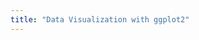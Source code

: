 ```yaml
---
title: "Data Visualization with ggplot2"
---
```


<!-- ## Visualizing Data with ggplot2 -->

<!-- Next, we will learn about **`ggplot2`** - a tidyverse package for visualizing data. It is a powerful and flexible tool that allows you to create fully customizable, publication quality graphics. The gg in **`ggplot2`** stands for grammar of graphics. The grammar of graphics is the underlying philosophy of the package. It focuses on creating graphics in layers. Start with the data – map the data the axes and to aesthetic qualities like size, shape, and color and geometries like dots, lines, and polygons. Further refine the appearance of your plot by adjusting scales and legends, labels, coordinate systems, and adding annotations. -->

<!-- All `ggplot2` graphs start with the same basic template: -->

<!-- ``` -->
<!-- <DATA> %>% -->
<!--     ggplot(aes(<MAPPINGS>)) + -->
<!--     <GEOM_FUNCTION>() + -->
<!--     <Additional GEOMS, SCALES, THEMES, etc. . . > -->

<!-- ``` -->

<!-- All graphs start with the ggplot function and the data. We’ll use the pipe to pipe the data to the function. -->

<!-- ```{r} -->
<!-- bene_mutate %>%  -->
<!--   ggplot() -->
<!-- ``` -->

<!-- We see that even this initializes the plot area of RStudio. -->

<!-- Next, we define a mapping (using the aesthetic, or `aes()`, function), by selecting the variables to be plotted and specifying how to present them in the graph, e.g. as x/y positions or characteristics such as size, shape, color, etc. Here we will say that the x axis should contain the affiliation variable. Note how the x-axis populates with some numbers and tick marks.  -->

<!-- ```{r} -->
<!-- bene_mutate %>%  -->
<!--   ggplot(aes(x=BENE_RACE_CD)) -->
<!-- ``` -->
<!-- Next we need to add `‘geoms’` – graphical representations of the data in the plot (points, lines, bars). **`ggplot2`** offers many different geoms for common graph types. To add a geom to the plot use the `+` operator.  -->

<!-- ```{r} -->
<!-- bene_mutate %>%  -->
<!--   ggplot(aes(x=BENE_RACE_CD)) + -->
<!--            geom_bar() -->
<!-- ``` -->


<!-- If you want the y axis to display something other than count, you need to make a couple of small adjustments. First - specify the `y` variable in the `aes()` function, and change the stat argument from it’s default of “count” to “identity” This tells it to base the y axis on the specified variable. -->

<!-- ```{r} -->
<!-- bene_one_group %>%  -->
<!--   ggplot(aes(x=BENE_RACE_CD, y=mean_ip_reimb)) + -->
<!--            geom_bar(stat = "identity") -->
<!-- ``` -->


<!-- ### Setting vs mapping aesthetics -->
<!-- When working with **`ggplot2`**, it's important to understand the difference between *setting* aesthetic properties and *mapping* them. All geoms have certain visual attributes that can be modified. Polygons like bars, have the properties fill and color. You can change the inside color of a bar with `fill`, and the border with `color`. We can modify the defaults with the `fill` and `color` arguments in the `geom_bar()` layer. (I've also increased the `linewidth` to make it easier to see the border color) -->

<!-- ```{r} -->
<!-- bene_one_group %>%  -->
<!--   ggplot(aes(x=BENE_RACE_CD, y=mean_ip_reimb)) + -->
<!--            geom_bar(stat = "identity",  -->
<!--                     fill="blue",  -->
<!--                     color="purple",  -->
<!--                     linewidth=1.5, -->
<!--                     width = 0.8) + -->
<!--   theme_minimal() -->
<!-- ``` -->
<!-- ::: {.callout-note} -->
<!-- How did we know the color names "blue" and "purple" would work in the code above? R has 657 (!!) built in color names. You can see them by calling the function `colors()`. You can also specify colors using rgb and hexadecimal codes.  -->
<!-- ::: -->

<!-- Now we have manually set a value for the fill and color. To create our initial graph, we used the `mapping` argument and the `aes()` function to map the x axis to the `BENE_RACE_CD` variable. Watch what happens if we map the fill property to the `BENE_RACE_CD` variable as well. -->


<!-- ```{r} -->
<!-- bene_one_group %>%  -->
<!--   ggplot(aes(x=BENE_RACE_CD, y=mean_ip_reimb, fill=BENE_RACE_CD)) + -->
<!--            geom_bar(stat = "identity", position = "dodge") -->

<!-- ``` -->

<!-- ### Building a grouped bar chart -->

<!-- Mapping a variable to an aesthetic is especially useful when we have third variable we want to express on our graph. For example, what if we want to compare mean inpatient reimbursement by both race and sex? To do this we can create a grouped bar chart by mapping `fill` to the `BENE_SEX_IDENT_CD` variable.  -->

<!-- ```{r} -->
<!-- bene_two_groups %>%  -->
<!--   ggplot(aes(x=BENE_RACE_CD, y=mean_ip_reimb, fill=BENE_SEX_IDENT_CD)) + -->
<!--            geom_bar(stat = "identity") -->

<!-- ``` -->
<!-- ::: {.callout-note} -->
<!-- When you map an aesthetic with `aes()` in the `ggplot()` function it is inherited by all subsequent layers. When you map in a `geom_*()` function it is applied only to that layer.  -->
<!-- ::: -->

<!-- BY default this creates a stacked bar chart. To make it grouped, we add a `position="dodged"` argument to `geom_bar()` -->



<!-- ```{r} -->
<!-- bene_two_groups %>%  -->
<!--   ggplot(aes(x=BENE_RACE_CD, y=mean_ip_reimb, fill=BENE_SEX_IDENT_CD)) + -->
<!--            geom_bar(stat = "identity", position = "dodge") -->

<!-- ``` -->

<!-- To make our graph look less crowded, we can also modify the width of the bars. Note this is done outside of the `aes()` function. -->

<!-- ```{r} -->
<!-- bene_two_groups %>%  -->
<!--   ggplot(aes(x=BENE_RACE_CD, y=mean_ip_reimb, fill=BENE_SEX_IDENT_CD)) + -->
<!--            geom_bar(stat = "identity", position = "dodge", width=0.75) -->

<!-- ``` -->
<!-- ### Adding titles and axis labels -->

<!-- A good plot communicates clearly. So far we've talked about achieving this through the aesthetic aspects of your plot, but it's important to make sure your graph has a clear title and axis labels as well. There are a few ways to do this in **`ggplot2`**, but one of the simplest is to use the `labs()` function.  -->

<!-- ```{r} -->
<!-- bene_two_groups %>%  -->
<!--   ggplot(aes(x=BENE_RACE_CD, y=mean_ip_reimb, fill=BENE_SEX_IDENT_CD)) + -->
<!--            geom_bar(stat = "identity", position = "dodge", width=0.75) + -->
<!--   labs(title = "Mean Inpatient annual Medicare reimbursement amount \n for patients with CHF", -->
<!--        subtitle = "By Race and Sex", -->
<!--        x = "Race", -->
<!--        y = "Mean reimbursement amount") -->

<!-- ``` -->


<!-- We can also change the labels of the tick marks and the legend with the `scale_*` family of functions. Choose the right function by looking for the one with the appropriate axis and data type. This function has a `labels = ` argument that takes a character vector of label names. So we'll choose  -->


<!-- ```{r} -->
<!-- bene_two_groups %>%  -->
<!--   ggplot(aes(x=BENE_RACE_CD, y=mean_ip_reimb, fill=BENE_SEX_IDENT_CD)) + -->
<!--            geom_bar(stat = "identity", position = "dodge", width=0.75) + -->
<!--   labs(title = "Mean Inpatient annual Medicare reimbursement amount \n for patients with CHF", -->
<!--        subtitle = "By Race and Sex", -->
<!--        x = "Race", -->
<!--        y = "Mean reimbursement amount") + -->
<!--   scale_x_discrete(labels=c("White", "Black", "Others", "Hispanic")) + -->
<!--   scale_fill_discrete(name = "Sex", labels=c("Male", "Female")) -->

<!-- ``` -->


<!-- ### Working with color palettes -->

<!-- While **`ggplot`** comes with a default color palette, there are numerous other palettes out there you can use, such as: -->

<!-- - [**`RColorBrewer`**](https://r-graph-gallery.com/38-rcolorbrewers-palettes.html) -->
<!-- - [**`viridis`**](https://cran.r-project.org/web/packages/viridis/vignettes/intro-to-viridis.html) -->
<!-- - [**`ggthemes`**](https://yutannihilation.github.io/allYourFigureAreBelongToUs/ggthemes/) -->
<!-- - [**`ggsci`**](https://cran.r-project.org/web/packages/ggsci/vignettes/ggsci.html) -->
<!-- - [**`wesanderson`**](https://github.com/karthik/wesanderson#readme) -->

<!-- Let’s try applying a viridis palette. viridis was designed to be especially robust for many forms of color-blindness. It is also meant to print well in grey scale. As an additional advantage, a lightweight form of the package is included with ggplot2, so there is no need to install additional packages. -->

<!-- To do this, we need to change our function `scale_fill_discrete()` to `scale_viridis_d()` -->


<!-- ```{r} -->
<!-- bene_two_groups %>%  -->
<!--   ggplot(aes(x=BENE_RACE_CD, y=mean_ip_reimb, fill=BENE_SEX_IDENT_CD)) + -->
<!--            geom_bar(stat = "identity", position = "dodge", width=0.75) + -->
<!--   labs(title = "Mean Inpatient annual Medicare reimbursement amount \n for patients with CHF", -->
<!--        subtitle = "By Race and Sex", -->
<!--        x = "Race", -->
<!--        y = "Mean reimbursement amount") + -->
<!--   scale_x_discrete(labels=c("White", "Black", "Others", "Hispanic")) + -->
<!--   scale_fill_viridis_d(name = "Sex", labels=c("Male", "Female")) -->
<!-- ``` -->

<!-- Learn more from the [**`viridis`** documentation](https://cran.r-project.org/web/packages/viridis/vignettes/intro-to-viridis.html#the-color-scales) -->

<!-- ### Changing the theme -->

<!-- The theme of a **`ggplot2`** graph controls the overall look and all non-data elements of the plot. There are several built-in themes which can be applied as another layer. Start typing `theme_` in RStudio to see a list of themes. You can also use the `theme()` function to modify aspects of an existing theme. Here we apply `theme_classic()` which removes the grid lines and grey background of the default theme. -->

<!-- ```{r} -->
<!-- bene_two_groups %>%  -->
<!--   ggplot(aes(x=BENE_RACE_CD, y=mean_ip_reimb, fill=BENE_SEX_IDENT_CD)) + -->
<!--            geom_bar(stat = "identity", position = "dodge", width=0.75) + -->
<!--   labs(title = "Mean Inpatient annual Medicare reimbursement amount \n for patients with CHF", -->
<!--        subtitle = "By Race and Sex", -->
<!--        x = "Race", -->
<!--        y = "Mean reimbursement amount") + -->
<!--   scale_x_discrete(labels=c("White", "Black", "Others", "Hispanic")) + -->
<!--   scale_fill_viridis_d(name = "Sex", labels=c("Male", "Female")) + -->
<!--   theme_classic() -->
<!-- ``` -->


<!-- ## Joining datasets -->

<!-- DE-SynPUF data is divided into multiple tables, and so far we've only worked with one. All the tables are linked by a variable called `DESYNPUF_ID`. This variable allows a researcher to track an individual through the different files. In this lesson, we'll learn how to join these files so you can combine demographic data with clinical data about visits and prescription drugs use.  -->

<!-- One way of combining tables is through concatenation. This would be appropriate for the three beneficiary summary files which each contain the same variables, but for different years. -->

<!-- First, we need to import the remaining two summary files. Let's also import the inpatient sample file. We'll work with that next. -->

<!-- ```{r} -->
<!-- bene_2009 <- read_csv("data/DE1_0_2009_Beneficiary_Summary_File_Sample_1.csv") -->

<!-- bene_2010 <- read_csv("data/DE1_0_2010_Beneficiary_Summary_File_Sample_1.csv") -->

<!-- bene_ip <- read_csv("data/DE1_0_2008_to_2010_Inpatient_Claims_Sample_1.csv") -->
<!-- ``` -->

<!-- To concatenate files, we use the function `bind_rows()`. This takes the names of data frames we want to join as arguments. There is also an optional argument `.id=` which creates a column to identify which data frame the row came from. -->

<!-- ```{r} -->
<!-- bene_all <- bind_rows(bene_2008, bene_2009, bene_2010, .id = "File") -->
<!-- ``` -->


<!-- To combine a summary file with a file like the inpatient sample, we would use a **join** to match rows based on the `DESYNPUF_ID`. There are different join functions available, based on what you are trying to accomplish. These terms may be familiar if you've ever worked with SQL and relational databases: -->

<!-- - An `inner_join()`: keeps only the observations from data frame `x` that have a matching key in data frame `y` -->
<!-- - A `left_join()` keeps all observations in `x`. -->
<!-- - A `right_join()` keeps all observations in `y`. -->
<!-- - A `full_join()` keeps all observations in `x` and `y`. -->

<!-- Here, we will use an inner join, and keep only the observations (rows) from the 2010 beneficiary summary that are present in the inpatient sample file. That is, if a beneficiary did not file any inpatient claims, they would not be present in our resulting table. -->

<!-- Let's first trim our `bene_2010` data frame to just a few variables, and then use the `inner_join()` function to link it to the `bene_ip` data frame. We'll use the `by = ` argument to name the variable (column) to join on. The name of the variable must be a string in this argument (indicated by putting it in quotes). -->

<!-- ```{r} -->
<!-- bene_ip_join <- bene_2010 %>%  -->
<!--   filter(SP_CHF == 1) %>%  -->
<!--   select(DESYNPUF_ID,  -->
<!--          BENE_BIRTH_DT,  -->
<!--          BENE_DEATH_DT,  -->
<!--          BENE_SEX_IDENT_CD,  -->
<!--          BENE_RACE_CD) %>%  -->
<!--   inner_join(bene_ip, by = "DESYNPUF_ID") -->
<!-- ``` -->


<!-- ## Next Steps: From BeginnR to PractitionR -->

<!-- I hope you enjoyed this very brief introduction to R. You may be wondering - where do you go from here? -->

<!-- There are tons of R classes and tutorials on the internet, but the best way to learn R is to use it! I recommend picking a data set and just playing around. There's no harm in making mistakes along the way. It's much easier to find a useful tutorial if you look for ones that teach a specific task you want to accomplish.  -->

<!-- Also, check out these helpful resources: -->

<!-- 1. [R for Data Science](https://r4ds.hadley.nz/), by Hadley Wickham -->
<!-- 1. [Tidyverse documentation](https://www.tidyverse.org/) -->
<!-- 1. [R Graph Gallery](https://r-graph-gallery.com/) -->
<!-- 1. [R Graphics Cookbook](https://r-graphics.org/) -->

